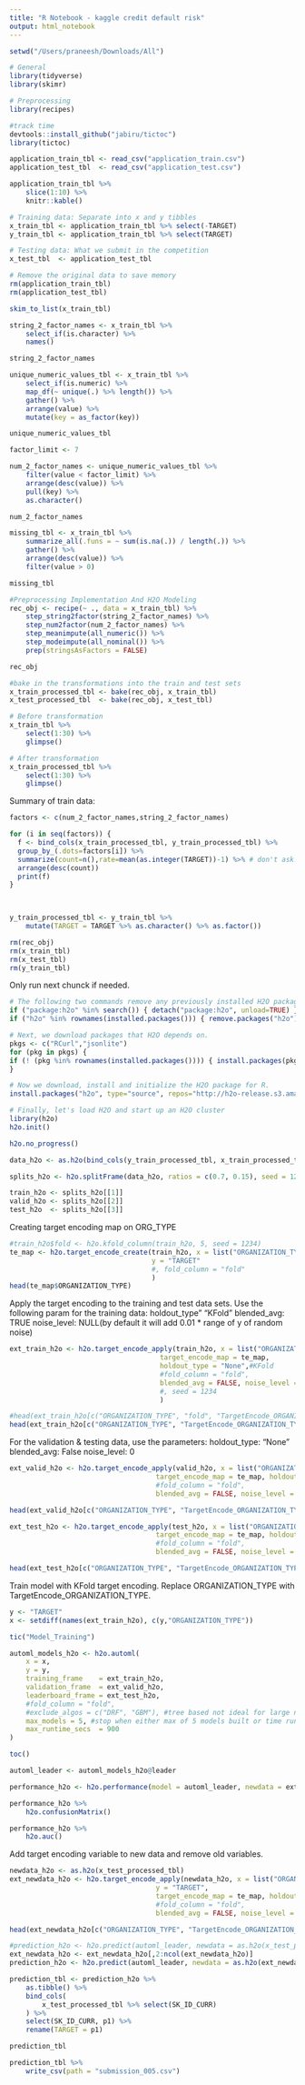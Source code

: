 ```yaml
---
title: "R Notebook - kaggle credit default risk"
output: html_notebook
---
```


```r
setwd("/Users/praneesh/Downloads/All")
```


```r
# General 
library(tidyverse)
library(skimr)

# Preprocessing
library(recipes)

#track time
devtools::install_github("jabiru/tictoc")
library(tictoc)

```

```r
application_train_tbl <- read_csv("application_train.csv")
application_test_tbl  <- read_csv("application_test.csv")
```


```r
application_train_tbl %>%
    slice(1:10) %>%
    knitr::kable()
```

```r
# Training data: Separate into x and y tibbles
x_train_tbl <- application_train_tbl %>% select(-TARGET)
y_train_tbl <- application_train_tbl %>% select(TARGET)   

# Testing data: What we submit in the competition
x_test_tbl  <- application_test_tbl

# Remove the original data to save memory
rm(application_train_tbl)
rm(application_test_tbl)
```

```r
skim_to_list(x_train_tbl)
```

```r
string_2_factor_names <- x_train_tbl %>%
    select_if(is.character) %>%
    names()

string_2_factor_names
```

```r
unique_numeric_values_tbl <- x_train_tbl %>%
    select_if(is.numeric) %>%
    map_df(~ unique(.) %>% length()) %>%
    gather() %>%
    arrange(value) %>%
    mutate(key = as_factor(key))

unique_numeric_values_tbl
```

```r
factor_limit <- 7

num_2_factor_names <- unique_numeric_values_tbl %>%
    filter(value < factor_limit) %>%
    arrange(desc(value)) %>%
    pull(key) %>%
    as.character()

num_2_factor_names
```

```r
missing_tbl <- x_train_tbl %>%
    summarize_all(.funs = ~ sum(is.na(.)) / length(.)) %>%
    gather() %>%
    arrange(desc(value)) %>%
    filter(value > 0)

missing_tbl
```

```r
#Preprocessing Implementation And H2O Modeling
rec_obj <- recipe(~ ., data = x_train_tbl) %>%
    step_string2factor(string_2_factor_names) %>%
    step_num2factor(num_2_factor_names) %>%
    step_meanimpute(all_numeric()) %>%
    step_modeimpute(all_nominal()) %>%
    prep(stringsAsFactors = FALSE)

rec_obj
```

```r
#bake in the transformations into the train and test sets
x_train_processed_tbl <- bake(rec_obj, x_train_tbl) 
x_test_processed_tbl  <- bake(rec_obj, x_test_tbl)
```

```r
# Before transformation
x_train_tbl %>%
    select(1:30) %>%
    glimpse()
```

```r
# After transformation
x_train_processed_tbl %>%
    select(1:30) %>%
    glimpse()
```

Summary of train data:

```r

factors <- c(num_2_factor_names,string_2_factor_names)

for (i in seq(factors)) {
  f <- bind_cols(x_train_processed_tbl, y_train_processed_tbl) %>%
  group_by_(.dots=factors[i]) %>%
  summarize(count=n(),rate=mean(as.integer(TARGET))-1) %>% # don't ask! seems like a bug in R??
  arrange(desc(count))
  print(f)
}

    
```

```r
y_train_processed_tbl <- y_train_tbl %>%
    mutate(TARGET = TARGET %>% as.character() %>% as.factor())
```

```r
rm(rec_obj)
rm(x_train_tbl)
rm(x_test_tbl)
rm(y_train_tbl)
```

Only run next chunck if needed.

```r
# The following two commands remove any previously installed H2O packages for R.
if ("package:h2o" %in% search()) { detach("package:h2o", unload=TRUE) }
if ("h2o" %in% rownames(installed.packages())) { remove.packages("h2o") }

# Next, we download packages that H2O depends on.
pkgs <- c("RCurl","jsonlite")
for (pkg in pkgs) {
if (! (pkg %in% rownames(installed.packages()))) { install.packages(pkg) }
}

# Now we download, install and initialize the H2O package for R.
install.packages("h2o", type="source", repos="http://h2o-release.s3.amazonaws.com/h2o/rel-wright/5/R")
```

```r
# Finally, let's load H2O and start up an H2O cluster
library(h2o)
h2o.init()
```

```r
h2o.no_progress()
```

```r
data_h2o <- as.h2o(bind_cols(y_train_processed_tbl, x_train_processed_tbl))
```

```r
splits_h2o <- h2o.splitFrame(data_h2o, ratios = c(0.7, 0.15), seed = 1234)

train_h2o <- splits_h2o[[1]]
valid_h2o <- splits_h2o[[2]]
test_h2o  <- splits_h2o[[3]]
```

Creating target encoding map on ORG_TYPE

```r
#train_h2o$fold <- h2o.kfold_column(train_h2o, 5, seed = 1234)
te_map <- h2o.target_encode_create(train_h2o, x = list("ORGANIZATION_TYPE"),
                                   y = "TARGET"
                                   #, fold_column = "fold"
                                   )
head(te_map$ORGANIZATION_TYPE)
```

Apply the target encoding to the training and test data sets. Use the following param for the training data:
holdout_type" "KFold"
blended_avg: TRUE
noise_level: NULL(by default it will add 0.01 * range of y of random noise)

```r
ext_train_h2o <- h2o.target_encode_apply(train_h2o, x = list("ORGANIZATION_TYPE"), y = "TARGET",
                                     target_encode_map = te_map, 
                                     holdout_type = "None",#KFold
                                     #fold_column = "fold",
                                     blended_avg = FALSE, noise_level = 0
                                     #, seed = 1234
                                     )

#head(ext_train_h2o[c("ORGANIZATION_TYPE", "fold", "TargetEncode_ORGANIZATION_TYPE")])
head(ext_train_h2o[c("ORGANIZATION_TYPE", "TargetEncode_ORGANIZATION_TYPE")])
```

For the validation & testing data, use the parameters:
holdout_type: “None”
blended_avg: False
noise_level: 0

```r
ext_valid_h2o <- h2o.target_encode_apply(valid_h2o, x = list("ORGANIZATION_TYPE"), y = "TARGET",
                                    target_encode_map = te_map, holdout_type = "None",
                                    #fold_column = "fold",
                                    blended_avg = FALSE, noise_level = 0)

head(ext_valid_h2o[c("ORGANIZATION_TYPE", "TargetEncode_ORGANIZATION_TYPE")])
```

```r
ext_test_h2o <- h2o.target_encode_apply(test_h2o, x = list("ORGANIZATION_TYPE"), y = "TARGET",
                                    target_encode_map = te_map, holdout_type = "None",
                                    #fold_column = "fold",
                                    blended_avg = FALSE, noise_level = 0)

head(ext_test_h2o[c("ORGANIZATION_TYPE", "TargetEncode_ORGANIZATION_TYPE")])
```

Train model with KFold target encoding. Replace ORGANIZATION_TYPE with TargetEncode_ORGANIZATION_TYPE.

```r
y <- "TARGET"
x <- setdiff(names(ext_train_h2o), c(y,"ORGANIZATION_TYPE"))

tic("Model_Training")

automl_models_h2o <- h2o.automl(
    x = x,
    y = y,
    training_frame    = ext_train_h2o,
    validation_frame  = ext_valid_h2o,
    leaderboard_frame = ext_test_h2o,
    #fold_column = "fold",
    #exclude_algos = c("DRF", "GBM"), #tree based not ideal for large number of columns in train set
    max_models = 5, #stop when either max of 5 models built or time runs out.
    max_runtime_secs  = 900
)

toc()

automl_leader <- automl_models_h2o@leader


```

```r
performance_h2o <- h2o.performance(model = automl_leader, newdata = ext_test_h2o)
```

```r
performance_h2o %>%
    h2o.confusionMatrix()
```

```r
performance_h2o %>%
    h2o.auc()
```

Add target encoding variable to new data and remove old variables.
```r
newdata_h2o <- as.h2o(x_test_processed_tbl)
ext_newdata_h2o <- h2o.target_encode_apply(newdata_h2o, x = list("ORGANIZATION_TYPE"), 
                                    y = "TARGET",
                                    target_encode_map = te_map, holdout_type = "None",
                                    #fold_column = "fold",
                                    blended_avg = FALSE, noise_level = 0)

head(ext_newdata_h2o[c("ORGANIZATION_TYPE", "TargetEncode_ORGANIZATION_TYPE")])

```

```r
#prediction_h2o <- h2o.predict(automl_leader, newdata = as.h2o(x_test_processed_tbl)) 
ext_newdata_h2o <- ext_newdata_h2o[,2:ncol(ext_newdata_h2o)]
prediction_h2o <- h2o.predict(automl_leader, newdata = as.h2o(ext_newdata_h2o)) 

```

```r
prediction_tbl <- prediction_h2o %>%
    as.tibble() %>%
    bind_cols(
        x_test_processed_tbl %>% select(SK_ID_CURR)
    ) %>%
    select(SK_ID_CURR, p1) %>%
    rename(TARGET = p1)

prediction_tbl
```

```r
prediction_tbl %>%
    write_csv(path = "submission_005.csv")
```